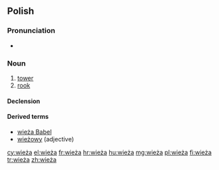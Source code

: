 ==Polish==

===Pronunciation===
* {{audio|Pl-wieża.ogg|audio}}

===Noun===
{{infl|pl|noun|g=f}}

# [[tower]]
# [[rook]] {{chess|lang=pl}}

====Declension====
{{pl-decl-noun
|wieża|wieże
|wieży|wież
|wieży|wieżom
|wieżę|wieże
|wieżą|wieżami
|wieży|wieżach
|wieżo|wieże
}}

====Derived terms====
* [[wieża Babel]]
* [[wieżowy]] (adjective)

[[cy:wieża]]
[[el:wieża]]
[[fr:wieża]]
[[hr:wieża]]
[[hu:wieża]]
[[mg:wieża]]
[[pl:wieża]]
[[fi:wieża]]
[[tr:wieża]]
[[zh:wieża]]